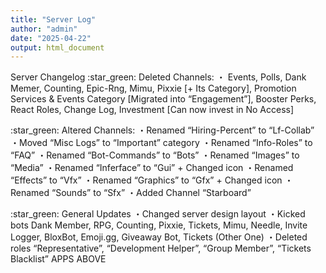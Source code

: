 ```yaml
---
title: "Server Log"
author: "admin"
date: "2025-04-22"
output: html_document
---
```


Server Changelog
:star_green: Deleted Channels:
・ Events, Polls, Dank Memer, Counting, Epic-Rng, Mimu, Pixxie [+ Its Category], Promotion Services & Events Category [Migrated into "Engagement"], Booster Perks, React Roles, Change Log, Investment [Can now invest in ⁠No Access]

:star_green: Altered Channels:
・Renamed "Hiring-Percent" to "Lf-Collab"
・Moved "Misc Logs" to "Important" category
・Renamed "Info-Roles" to "FAQ"
・Renamed "Bot-Commands" to "Bots"
・Renamed "Images" to "Media"
・Renamed "Inferface" to "Gui" + Changed icon
・Renamed "Effects" to "Vfx"
・Renamed "Graphics" to "Gfx" + Changed icon
・Renamed "Sounds" to "Sfx"
・Added Channel "Starboard"

:star_green: General Updates
・Changed server design layout
・Kicked bots Dank Member, RPG, Counting, Pixxie, Tickets, Mimu, Needle, Invite Logger, BloxBot, Emoji.gg, Giveaway Bot, Tickets (Other One)
・Deleted roles "Representative", "Development Helper", "Group Member", "Tickets Blacklist"
APPS ABOVE
